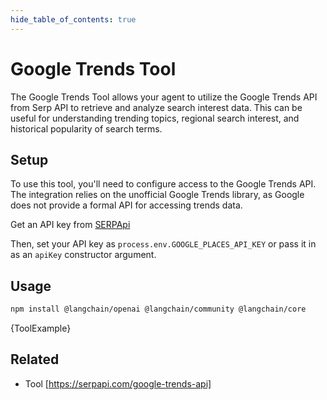 ```yaml
---
hide_table_of_contents: true
---
```



# Google Trends Tool

The Google Trends Tool allows your agent to utilize the Google Trends API from Serp API to retrieve and analyze search interest data. 
This can be useful for understanding trending topics, regional search interest, and historical popularity of search terms.

## Setup

To use this tool, you'll need to configure access to the Google Trends API. The integration relies on the unofficial 
Google Trends library, as Google does not provide a formal API for accessing trends data.

Get an API key from [SERPApi](https://serpapi.com/users/sign_in)

Then, set your API key as `process.env.GOOGLE_PLACES_API_KEY` or pass it in as an `apiKey` constructor argument.

## Usage


<IntegrationInstallTooltip></IntegrationInstallTooltip>

```bash npm2yarn
npm install @langchain/openai @langchain/community @langchain/core
```


<CodeBlock language="typescript">{ToolExample}</CodeBlock>

## Related

- Tool [https://serpapi.com/google-trends-api]